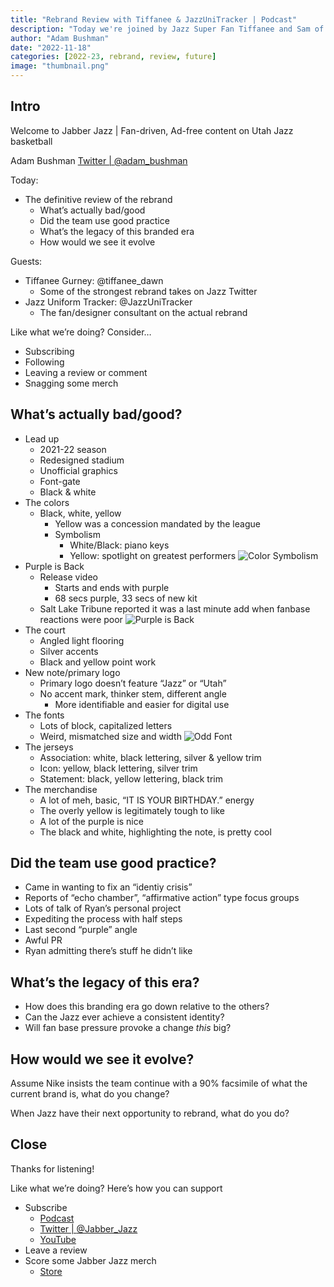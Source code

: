 ```yaml
---
title: "Rebrand Review with Tiffanee & JazzUniTracker | Podcast"
description: "Today we're joined by Jazz Super Fan Tiffanee and Sam of Jazz Uni Tracker to review the Utah Jazz rebrand. With all components in the rearview, what's actually good/bad? What's the legacy of the rebrand? And what would we change given the chance in the future?"
author: "Adam Bushman"
date: "2022-11-18"
categories: [2022-23, rebrand, review, future]
image: "thumbnail.png"
---
```


## Intro

Welcome to Jabber Jazz | Fan-driven, Ad-free content on Utah Jazz basketball

Adam Bushman [Twitter | @adam_bushman](https://www.twitter.com/adam_bushman)

Today:

*   The definitive review of the rebrand
    -   What's actually bad/good
    -   Did the team use good practice
    -   What's the legacy of this branded era
    -   How would we see it evolve

Guests:

*   Tiffanee Gurney: @tiffanee_dawn
    -   Some of the strongest rebrand takes on Jazz Twitter
*   Jazz Uniform Tracker: @JazzUniTracker
    -   The fan/designer consultant on the actual rebrand


Like what we're doing? Consider...

*   Subscribing
*   Following
*   Leaving a review or comment
*   Snagging some merch


## What's actually bad/good?

*   Lead up
    -   2021-22 season
    -   Redesigned stadium
    -   Unofficial graphics
    -   Font-gate
    -   Black & white
*   The colors
    -   Black, white, yellow
        *   Yellow was a concession mandated by the league
        *   Symbolism
            -   White/Black: piano keys
            -   Yellow: spotlight on greatest performers
![Color Symbolism](colors-explanation.png)
*   Purple is Back
    -   Release video
        *   Starts and ends with purple
        *   68 secs purple, 33 secs of new kit
    -   Salt Lake Tribune reported it was a last minute add when fanbase reactions were poor
![Purple is Back](purple-is-back.png)
*   The court
    -   Angled light flooring
    -   Silver accents
    -   Black and yellow point work
*   New note/primary logo
    -   Primary logo doesn't feature "Jazz" or "Utah"
    -   No accent mark, thinker stem, different angle
        *   More identifiable and easier for digital use
*   The fonts
    -   Lots of block, capitalized letters
    -   Weird, mismatched size and width
![Odd Font](weird-font.png)
*   The jerseys
    -   Association: white, black lettering, silver & yellow trim
    -   Icon: yellow, black lettering, silver trim
    -   Statement: black, yellow lettering, black trim
*   The merchandise
    -   A lot of meh, basic, "IT IS YOUR BIRTHDAY." energy
    -   The overly yellow is legitimately tough to like
    -   A lot of the purple is nice
    -   The black and white, highlighting the note, is pretty cool

## Did the team use good practice?

*   Came in wanting to fix an "identiy crisis"
*   Reports of "echo chamber", "affirmative action" type focus groups
*   Lots of talk of Ryan's personal project
*   Expediting the process with half steps
*   Last second "purple" angle
*   Awful PR
*   Ryan admitting there's stuff he didn't like

## What's the legacy of this era?

*   How does this branding era go down relative to the others?
*   Can the Jazz ever achieve a consistent identity?
*   Will fan base pressure provoke a change *this* big?

## How would we see it evolve?

Assume Nike insists the team continue with a 90% facsimile of what the current brand is, what do you change?

When Jazz have their next opportunity to rebrand, what do you do?



## Close

Thanks for listening!

Like what we're doing? Here's how you can support

*   Subscribe
    -   [Podcast](https://linktr.ee/jabberjazz)
    -   [Twitter | @Jabber_Jazz](https://twitter.com/Jabber_Jazz)
    -   [YouTube](https://www.youtube.com/jabberjazz)
*   Leave a review
*   Score some Jabber Jazz merch
    -   [Store](https://jabber-jazz.myspreadshop.com/)

